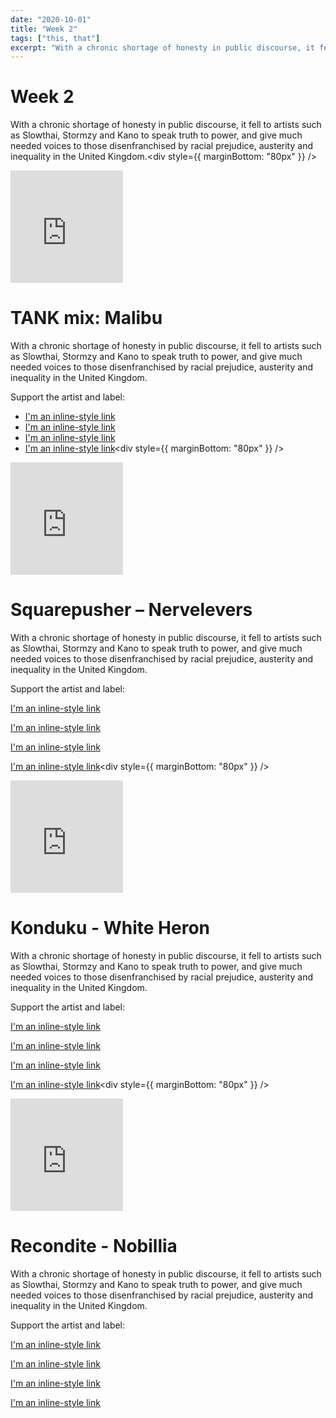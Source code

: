 ```yaml
---
date: "2020-10-01"
title: "Week 2"
tags: ["this, that"]
excerpt: "With a chronic shortage of honesty in public discourse, it fell to artists such as Slowthai, Stormzy and Kano to speak truth to power, and give much needed voices to those disenfranchised by racial prejudice, austerity and inequality in the United Kingdom."
---
```


# Week 2

With a chronic shortage of honesty in public discourse, it fell to artists such as Slowthai, Stormzy and Kano to speak truth to power, and give much needed voices to those disenfranchised by racial prejudice, austerity and inequality in the United Kingdom.<div style={{ marginBottom: "80px" }} />
<iframe
  width="180"
  height="180"
  scrolling="no"
  frameborder="no"
  allow="autoplay"
  src="https://w.soundcloud.com/player/?url=https%3A//api.soundcloud.com/tracks/741400516&color=%23ff5500&auto_play=false&hide_related=false&show_comments=true&show_user=true&show_reposts=false&show_teaser=true&visual=true"
></iframe>

# TANK mix: Malibu

With a chronic shortage of honesty in public discourse, it fell to artists such as Slowthai, Stormzy and Kano to speak truth to power, and give much needed voices to those disenfranchised by racial prejudice, austerity and inequality in the United Kingdom.

Support the artist and label:

- [I'm an inline-style link](https://www.google.com)
- [I'm an inline-style link](https://www.google.com)
- [I'm an inline-style link](https://www.google.com)
- [I'm an inline-style link](https://www.google.com)<div style={{ marginBottom: "80px" }} />
<iframe
  width="180"
  height="180"
  src="https://www.youtube.com/embed/qtSJA_U4W1U"
  frameborder="0"
  allow="accelerometer; autoplay; encrypted-media; gyroscope; picture-in-picture"
  allowfullscreen
></iframe>

# Squarepusher – Nervelevers

With a chronic shortage of honesty in public discourse, it fell to artists such as Slowthai, Stormzy and Kano to speak truth to power, and give much needed voices to those disenfranchised by racial prejudice, austerity and inequality in the United Kingdom.

Support the artist and label:

[I'm an inline-style link](https://www.google.com)

[I'm an inline-style link](https://www.google.com)

[I'm an inline-style link](https://www.google.com)

[I'm an inline-style link](https://www.google.com)<div style={{ marginBottom: "80px" }} />
<iframe
  width="180"
  height="180"
  src="https://www.youtube.com/embed/4F-tzMJfAFs"
  frameborder="0"
  allow="accelerometer; autoplay; encrypted-media; gyroscope; picture-in-picture"
  allowfullscreen
></iframe>

# Konduku - White Heron

With a chronic shortage of honesty in public discourse, it fell to artists such as Slowthai, Stormzy and Kano to speak truth to power, and give much needed voices to those disenfranchised by racial prejudice, austerity and inequality in the United Kingdom.

Support the artist and label:

[I'm an inline-style link](https://www.google.com)

[I'm an inline-style link](https://www.google.com)

[I'm an inline-style link](https://www.google.com)

[I'm an inline-style link](https://www.google.com)<div style={{ marginBottom: "80px" }} />
<iframe
  width="180"
  height="180"
  src="https://www.youtube.com/embed/e7bkcY3SUIA"
  frameborder="0"
  allow="accelerometer; autoplay; encrypted-media; gyroscope; picture-in-picture"
  allowfullscreen
></iframe>

# Recondite - Nobillia

With a chronic shortage of honesty in public discourse, it fell to artists such as Slowthai, Stormzy and Kano to speak truth to power, and give much needed voices to those disenfranchised by racial prejudice, austerity and inequality in the United Kingdom.

Support the artist and label:

[I'm an inline-style link](https://www.google.com)

[I'm an inline-style link](https://www.google.com)

[I'm an inline-style link](https://www.google.com)

[I'm an inline-style link](https://www.google.com)

<div style={{ marginBottom: "80px" }} />
